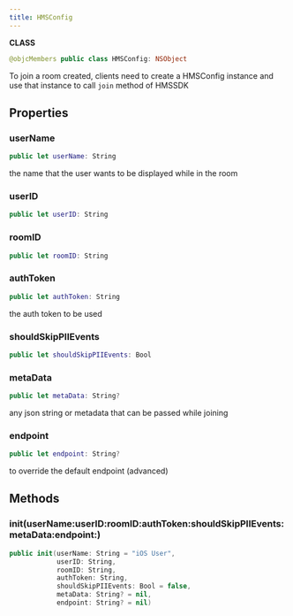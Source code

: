 ```yaml
---
title: HMSConfig
---
```


**CLASS**

```swift
@objcMembers public class HMSConfig: NSObject
```

To join a room created, clients need to create a HMSConfig instance and use that instance to call `join` method of HMSSDK

## Properties

### userName

```swift
public let userName: String
```

the name that the user wants to be displayed while in the room

### userID

```swift
public let userID: String
```

### roomID

```swift
public let roomID: String
```

### authToken

```swift
public let authToken: String
```

the auth token to be used

### shouldSkipPIIEvents

```swift
public let shouldSkipPIIEvents: Bool
```

### metaData

```swift
public let metaData: String?
```

any json string or metadata that can be passed while joining

### endpoint

```swift
public let endpoint: String?
```

to override the default endpoint (advanced)

## Methods

### init(userName:userID:roomID:authToken:shouldSkipPIIEvents:metaData:endpoint:)

```swift
public init(userName: String = "iOS User",
            userID: String,
            roomID: String,
            authToken: String,
            shouldSkipPIIEvents: Bool = false,
            metaData: String? = nil,
            endpoint: String? = nil)
```
